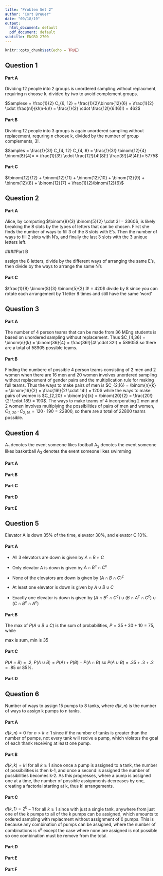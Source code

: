 ```yaml
---
title: "Problem Set 2"
author: "Cort Breuer"
date: "09/18/19"
output:
  html_document: default
  pdf_document: default
subtitle: ENGRD 2700
---
```


```r
knitr::opts_chunk$set(echo = TRUE)
```

## Question 1

#### Part A

Dividing 12 people into 2 groups is unordered sampling without replacment, requiring n choose k, divided by two to avoid complement groups. 

$Samplese = \frac{1}{2} C_{6, 12} = \frac{1}{2}\binom{12}{6} = \frac{1}{2} \cdot \frac{n!}{k!(n-k)!} = \frac{1}{2} \cdot \frac{12!}{6!(6)!} = 462$

#### Part B

Dividing 12 people into 3 groups is again unordered sampling without replacement, requring n choose k, divided by the number of group complements, 3!. 

$Samples = \frac{1}{3!} C_{4, 12} C_{4, 8} = \frac{1}{3!} \binom{12}{4} \binom{8}{4}= = \frac{1}{3!} \cdot \frac{12!}{4!(8)!} \frac{8!}{4!(4)!}= 5775$

#### Part C

$\binom{12}{12} + \binom{12}{11} + \binom{12}{10} + \binom{12}{9} + \binom{12}{8} + \binom{12}{7} + \frac{1}{2}\binom{12}{6}$

## Question 2

#### Part A

Alice, by computing $\binom{8}{3} \binom{5}{2} \cdot 3! = 3360$, is likely breaking the 8 slots by the types of letters that can be chosen. First she finds the number of ways to fill 3 of the 8 slots with E's. Then the number of ways to fill 2 slots with N's, and finally the last 3 slots with the 3 unique letters left. 

####Part B

assign the 8 letters, divide by the different ways of arranging the same E's,  then divide by the ways to arrange the  same N's

#### Part C

$\frac{1}{8} \binom{8}{3} \binom{5}{2} 3! = 420$ divide by 8 since you can rotate each arrangement by 1 letter 8 times and still have the same 'word'

## Question 3

#### Part A

The number of 4 person teams that can be made from 36 MEng students is based on unordered sampling without replacement. Thus $C_{4,36} = \binom{n}{k} = \binom{36}{4} = \frac{36!}{4! \cdot 32!} = 58905$ so there are a total of 58905 possible teams.

#### Part B

Finding the numbere of possible 4 person teams consisting of 2 men and 2 women when there are 16 men and 20 women involves unordered sampling without replacement of gender pairs and the multiplication rule for making full teams. Thus the ways to make pairs of men is $C_{2,16} = \binom{n}{k} = \binom{16}{2} = \frac{16!}{2! \cdot 14!} = 120$ while the ways to make pairs of women is $C_{2,20} = \binom{n}{k} = \binom{20}{2} = \frac{20!}{2! \cdot 18!} = 190$. The ways to make teams of 4 incorporating 2 men and 2 women involves multiplying the possibilities of pairs of men and women, $C_{2,20} \cdot C_{2,16} = 120 \cdot 190 = 22800$, so there are a total of 22800 teams possible.

## Question 4

A~1~ denotes the event someone likes football
A~2~ denotes the event someone likes basketball
A~3~ denotes the event someone likes swimming



#### Part A





#### Part B

#### Part C

#### Part D

#### Part E

## Question 5

Elevator A is down 35% of the time, elevator 30%, and elevator C 10%. 

#### Part A

- All 3 elevators are down is given by $A \cap B \cap C$

- Only elevator A is down is given by $A \cap B^c \cap C^c$

- None of the elevators are down is given by $(A \cap B \cap C)^c$

- At least one elevator is down is given by $A \cup B \cup C$

- Exactly one elevator is down is given by $(A \cap B^c \cap C^c) \cup (B \cap A^c \cap C^c) \cup (C \cap B^c \cap A^c)$

#### Part B

The max of $P(A \cup B \cup C)$ is the sum of probabilities, $P = 35 + 30 + 10 = 75%$, while 

max is sum, min is 35

#### Part C

$P(A \cap B) = .2$, $P(A \cup B) = P(A) + P(B) - P(A \cap B)$ so $P(A \cup B) = .35 + .3 + .2 = \text{.85 or 85%}$.

#### Part D

## Question 6

Number of ways to assign 15 pumps to 8 tanks, where $d(k,n)$ is the number of ways to assign k pumps to n tanks. 

#### Part A

$d(k,n) = 0$ for $n > k \geq 1$ since if the number of tanks is greater than the number of pumps, not every tank will recive a pump, which violates the goal of each thank receiving at least one pump.

#### Part B

$d(k,k) = k!$ for all $k \geq 1$ since once a pump is assigned to a tank, the number of possibilities is then k-1, and once a second is assigned the number of possibilities becomes k-2. As this progresses, where a pump is assigned one at a time, the number of possible assignments decreases by one, creating a factorial starting at k, thus k! arrangements.

#### Part C

$d(k,1) = 2^k - 1$ for all $k \geq 1$ since with just a single tank, anywhere from just one of the k pumps to all of the k pumps can be assigned, which amounts to ordered sampling with replacment without assignment of 0 pumps. This is because any combination of pumps can be assigned, where the number of combinations is $n^k$ except the case where none are assigned is not possible so one combination must be remove from the total. 

#### Part D

#### Part E

#### Part F